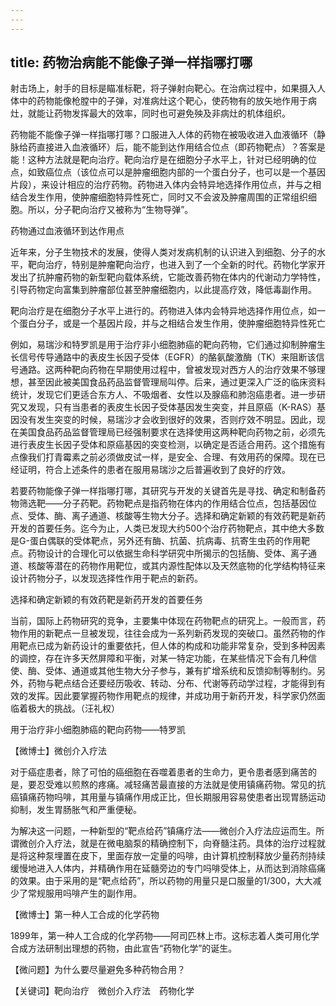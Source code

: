 ```yaml
---
---
---
```

title: 药物治病能不能像子弹一样指哪打哪
---




射击场上，射手的目标是瞄准标靶，将子弹射向靶心。在治病过程中，如果摄入人体中的药物能像枪膛中的子弹，对准病灶这个靶心，使药物有的放矢地作用于病灶，就能让药物发挥最大的效率，同时也可避免殃及非病灶的机体组织。

药物能不能像子弹一样指哪打哪？口服进入人体的药物在被吸收进入血液循环（静脉给药直接进入血液循环）后，能不能到达作用结合位点（即药物靶点）？答案是能！这种方法就是靶向治疗。靶向治疗是在细胞分子水平上，针对已经明确的位点，如致癌位点（该位点可以是肿瘤细胞内部的一个蛋白分子，也可以是一个基因片段），来设计相应的治疗药物。药物进入体内会特异地选择作用位点，并与之相结合发生作用，使肿瘤细胞特异性死亡，同时又不会波及肿瘤周围的正常组织细胞。所以，分子靶向治疗又被称为“生物导弹”。

药物通过血液循环到达作用点



近年来，分子生物技术的发展，使得人类对发病机制的认识进入到细胞、分子的水平，靶向治疗，特别是肿瘤靶向治疗，也进入到了一个全新的时代。药物化学家开发出了抗肿瘤药物的新型靶向载体系统，它能改善药物在体内的代谢动力学特性，引导药物定向富集到肿瘤部位甚至肿瘤细胞内，以此提高疗效，降低毒副作用。

靶向治疗是在细胞分子水平上进行的。药物进入体内会特异地选择作用位点，如一个蛋白分子，或是一个基因片段，并与之相结合发生作用，使肿瘤细胞特异性死亡



例如，易瑞沙和特罗凯是用于治疗非小细胞肺癌的靶向药物，它们通过抑制肿瘤生长信号传导通路中的表皮生长因子受体（EGFR）的酪氨酸激酶（TK）来阻断该信号通路。这两种靶向药物在早期使用过程中，曾被发现对西方人的治疗效果不够理想，甚至因此被美国食品药品监督管理局叫停。后来，通过更深入广泛的临床资料统计，发现它们更适合东方人、不吸烟者、女性以及腺癌和肺泡癌患者。进一步研究又发现，只有当患者的表皮生长因子受体基因发生突变，并且原癌（K-RAS）基因没有发生突变的时候，易瑞沙才会收到很好的效果，否则疗效不明显。因此，现在美国食品药品监督管理局已经强制要求在选择使用这两种靶向药物之前，必须先进行表皮生长因子受体和原癌基因的突变检测，以确定是否适合用药。这个措施有点像我们打青霉素之前必须做皮试一样，是安全、合理、有效用药的保障。现在已经证明，符合上述条件的患者在服用易瑞沙之后普遍收到了良好的疗效。

若要药物能像子弹一样指哪打哪，其研究与开发的关键首先是寻找、确定和制备药物筛选靶——分子药靶。药物靶点是指药物在体内的作用结合位点，包括基因位点、受体、酶、离子通道、核酸等生物大分子。选择和确定新颖的有效药靶是新药开发的首要任务。迄今为止，人类已发现大约500个治疗药物靶点，其中绝大多数是G-蛋白偶联的受体靶点，另外还有酶、抗菌、抗病毒、抗寄生虫药的作用靶点。药物设计的合理化可以依据生命科学研究中所揭示的包括酶、受体、离子通道、核酸等潜在的药物作用靶位，或其内源性配体以及天然底物的化学结构特征来设计药物分子，以发现选择性作用于靶点的新药。

选择和确定新颖的有效药靶是新药开发的首要任务



当前，国际上药物研究的竞争，主要集中体现在药物靶点的研究上。一般而言，药物作用的新靶点一旦被发现，往往会成为一系列新药发现的突破口。虽然药物的作用靶点已成为新药设计的重要依托，但人体的构成和功能非常复杂，受到多种因素的调控，存在许多天然屏障和平衡，对某一特定功能，在某些情况下会有几种信使、酶、受体、通道或其他生物大分子参与，兼有扩增系统和反馈抑制等制约。另外，药物与靶点结合还要经历吸收、转动、分布、代谢等药动学过程，才能得到有效的发挥。因此要掌握药物作用靶点的规律，并成功用于新药开发，科学家仍然面临着极大的挑战。（汪礼权）

用于治疗非小细胞肺癌的靶向药物——特罗凯





【微博士】微创介入疗法

对于癌症患者，除了可怕的癌细胞在吞噬着患者的生命力，更令患者感到痛苦的是，要忍受难以煎熬的疼痛。减轻痛苦最直接的方法就是使用镇痛药物。常见的抗癌镇痛药物吗啡，其用量与镇痛作用成正比，但长期服用容易使患者出现胃肠运动抑制，发生胃肠胀气和严重便秘。

为解决这一问题，一种新型的“靶点给药”镇痛疗法——微创介入疗法应运而生。所谓微创介入疗法，就是在微电脑泵的精确控制下，向脊髓注药。具体的治疗过程就是将这种泵埋置在皮下，里面存放一定量的吗啡，由计算机控制释放少量药剂持续缓慢地进入人体内，并精确作用在延髓旁边的专门吗啡受体上，从而达到消除癌痛的效果。由于采用的是“靶点给药”，所以药物的用量只是口服量的1/300，大大减少了常规服用吗啡产生的副作用。

【微博士】第一种人工合成的化学药物



1899年，第一种人工合成的化学药物——阿司匹林上市。这标志着人类可用化学合成方法研制出理想的药物，由此宣告“药物化学”的诞生。

【微问题】为什么要尽量避免多种药物合用？

【关键词】靶向治疗　微创介入疗法　药物化学